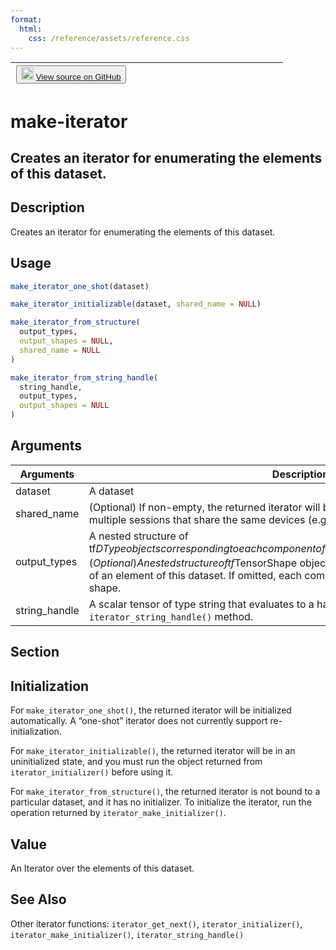 ```yaml
---
format:
  html:
    css: /reference/assets/reference.css
---
```


| <button class="button"> ![](/reference/assets/GitHub-Mark-32px.png){width="20"} [View source on GitHub](https://github.com/rstudio/tfdatasets//blob/main/R/iterators.R#L36) </button> |
|:------------------------------:|:--------------------------------------:|

# make-iterator

## Creates an iterator for enumerating the elements of this dataset.

## Description
Creates an iterator for enumerating the elements of this dataset. 


## Usage
```r
make_iterator_one_shot(dataset) 

make_iterator_initializable(dataset, shared_name = NULL) 

make_iterator_from_structure( 
  output_types, 
  output_shapes = NULL, 
  shared_name = NULL 
) 

make_iterator_from_string_handle( 
  string_handle, 
  output_types, 
  output_shapes = NULL 
) 
```

## Arguments
|Arguments|Description|
|---|---|
| dataset | A dataset |
| shared_name | (Optional) If non-empty, the returned iterator will be shared under the given name across multiple sessions that share the same devices (e.g. when using a remote server). |
| output_types | A nested structure of tf$DType objects corresponding to each component of an element of this iterator. |
| output_shapes | (Optional) A nested structure of tf$TensorShape objects corresponding to each component of an element of this dataset. If omitted, each component will have an unconstrainted shape. |
| string_handle | A scalar tensor of type string that evaluates to a handle produced by the `iterator_string_handle()` method. |


## Section

## Initialization

For `make_iterator_one_shot()`, the returned iterator will be initialized automatically. A "one-shot" iterator does not currently support re-initialization. 

For `make_iterator_initializable()`, the returned iterator will be in an uninitialized state, and you must run the object returned from `iterator_initializer()` before using it. 

For `make_iterator_from_structure()`, the returned iterator is not bound to a particular dataset, and it has no initializer. To initialize the iterator, run the operation returned by `iterator_make_initializer()`. 

## Value
An Iterator over the elements of this dataset. 



## See Also
Other iterator functions:  `iterator_get_next()`, `iterator_initializer()`, `iterator_make_initializer()`, `iterator_string_handle()`

